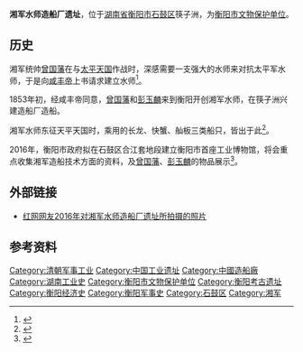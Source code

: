{{文物保护单位| |级别=衡阳市|省区市=衡阳市|图片=|名称=湘军水师造船厂遗址|编号=5-0002-1-002|分类=古遗址类|时代=清|所在=[[石鼓区|石鼓区]][[五一街道_(衡阳市)|五一街道]]|登录=2015年|Cat=}}'''湘军水师造船厂遗址'''，位于[[湖南省|湖南省]][[衡阳市|衡阳市]][[石鼓区|石鼓区]]筷子洲，为[[衡阳市文物保护单位|衡阳市文物保护单位]]。

== 历史 ==
湘军统帅[[曾国藩|曾国藩]]在与[[太平天国|太平天国]]作战时，深感需要一支强大的水师来对抗太平军水师，于是向[[咸丰帝|咸丰帝]]上书请求建立水师<ref>{{Cite news|url=http://sports.ifeng.com/gundongxinwen/detail_2013_05/27/25747221_0.shtml|title=湘军水师助曾国藩扭转战局|last=|first=|date=2013年5月27日|work=快乐老人报|accessdate=}}</ref>。

1853年初，经咸丰帝同意，[[曾国藩|曾国藩]]和[[彭玉麟|彭玉麟]]来到衡阳开创湘军水师，在筷子洲兴建造船厂造船。

湘军水师东征天平天国时，乘用的长龙、快蟹、舢板三类船只，皆出于此<ref>{{Cite news|url=http://epaper.xxcb.cn/XXCBE/html/2013-08/06/content_2726893.htm|title=迷雾一点点拨开，还有很长的路要走|last=|first=|date=2013年8月6日|work=潇湘晨报|accessdate=}}</ref>。

2016年，衡阳市政府拟在石鼓区合江套地段建立衡阳市首座工业博物馆，将会重点收集湘军造船技术方面的资料，及[[曾国藩|曾国藩]]、[[彭玉麟|彭玉麟]]的物品展示<ref>{{Cite news|url=http://news.163.com/16/0226/03/BGNIBJ5N00014Q4P.html|title=拟建博物馆展示湘军造船|last=赵|first=晶|date=2016年2月26日|work=潇湘晨报|accessdate=}}{{Dead link|date=2020年1月 |bot=InternetArchiveBot |fix-attempted=yes }}</ref>。

== 外部链接 ==
* [http://bbs.rednet.cn/thread-46238352-1-1.html 红网网友2016年对湘军水师造船厂遗址所拍摄的照片]{{Dead link|date=2019年6月 |bot=InternetArchiveBot |fix-attempted=yes }}

== 参考资料 ==
{{Reflist|2}}

[[Category:清朝军事工业|Category:清朝军事工业]]
[[Category:中国工业遗址|Category:中国工业遗址]]
[[Category:中國造船廠|Category:中國造船廠]]
[[Category:湖南工业史|Category:湖南工业史]]
[[Category:衡阳市文物保护单位|Category:衡阳市文物保护单位]]
[[Category:衡阳考古遗址|Category:衡阳考古遗址]]
[[Category:衡阳经济史|Category:衡阳经济史]]
[[Category:衡阳军事史|Category:衡阳军事史]]
[[Category:石鼓区|Category:石鼓区]]
[[Category:湘军|Category:湘军]]
